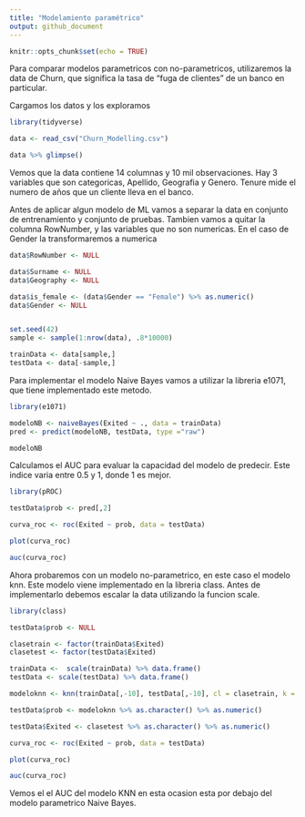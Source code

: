 ```yaml
---
title: "Modelamiento paramétrico"
output: github_document
---
```


```r
knitr::opts_chunk$set(echo = TRUE)
```

Para comparar modelos parametricos con no-parametricos, utilizaremos la data de Churn, que significa la tasa de "fuga de clientes" de un banco en particular.

Cargamos los datos y los exploramos

```r
library(tidyverse)

data <- read_csv("Churn_Modelling.csv")

data %>% glimpse()

```

Vemos que la data contiene 14 columnas y 10 mil observaciones. Hay 3 variables que son categoricas, Apellido, Geografia y Genero. Tenure mide el numero de años que un cliente lleva en el banco. 

Antes de aplicar algun modelo de ML vamos a separar la data en conjunto de entrenamiento y conjunto de pruebas. Tambien vamos a quitar la columna RowNumber, y las variables que no son numericas. En el caso de Gender la transformaremos a numerica

```r
data$RowNumber <- NULL

data$Surname <- NULL
data$Geography <- NULL

data$is_female <- (data$Gender == "Female") %>% as.numeric()
data$Gender <- NULL


set.seed(42)
sample <- sample(1:nrow(data), .8*10000)

trainData <- data[sample,]
testData <- data[-sample,]
```

Para implementar el modelo Naive Bayes vamos a utilizar la libreria e1071, que tiene implementado este metodo. 

```r
library(e1071)

modeloNB <- naiveBayes(Exited ~ ., data = trainData)
pred <- predict(modeloNB, testData, type ="raw")

modeloNB

```

Calculamos el AUC para evaluar la capacidad del modelo de predecir. Este indice varia entre 0.5 y 1, donde 1 es mejor.

```r

library(pROC)

testData$prob <- pred[,2]

curva_roc <- roc(Exited ~ prob, data = testData)

plot(curva_roc)    

auc(curva_roc)


```

Ahora probaremos con un modelo no-parametrico, en este caso el modelo knn. Este modelo viene implementado en la libreria class. Antes de implementarlo debemos escalar la data utilizando la funcion scale.

```r
library(class)

testData$prob <- NULL

clasetrain <- factor(trainData$Exited)
clasetest <- factor(testData$Exited)

trainData <-  scale(trainData) %>% data.frame()
testData <- scale(testData) %>% data.frame()

modeloknn <- knn(trainData[,-10], testData[,-10], cl = clasetrain, k = 15, prob = TRUE)

testData$prob <- modeloknn %>% as.character() %>% as.numeric()

testData$Exited <- clasetest %>% as.character() %>% as.numeric()

curva_roc <- roc(Exited ~ prob, data = testData)

plot(curva_roc)    

auc(curva_roc)

```

Vemos el el AUC del modelo KNN en esta ocasion esta por debajo del modelo parametrico Naive Bayes. 

